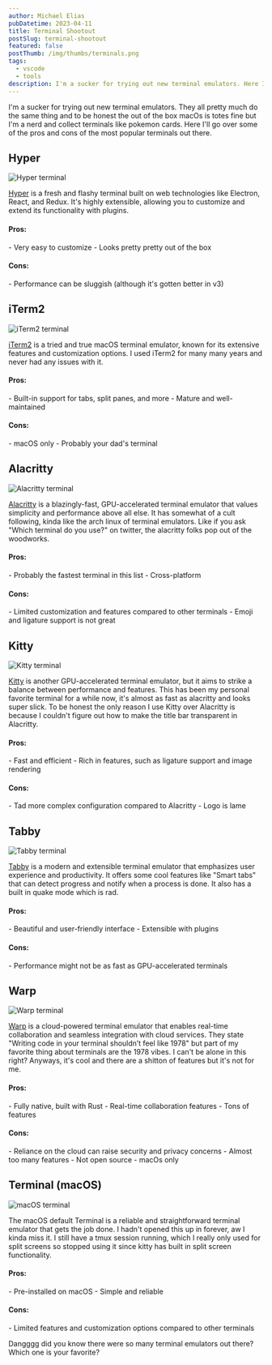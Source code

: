 ```yaml
---
author: Michael Elias
pubDatetime: 2023-04-11
title: Terminal Shootout
postSlug: terminal-shootout
featured: false
postThumb: /img/thumbs/terminals.png
tags:
  - vscode
  - tools
description: I'm a sucker for trying out new terminal emulators. Here I'll go over some of the pros and cons of the most popular terminals out there
---
```



I'm a sucker for trying out new terminal emulators. They all pretty much do the same thing and to be honest the out of the box macOs is totes fine but I'm a nerd and collect terminals like pokemon cards. Here I'll go over some of the pros and cons of the most popular terminals out there.

## Hyper

<img src="/img/hyper.png" alt="Hyper terminal" class="w-full" />

[Hyper](https://hyper.is/) is a fresh and flashy terminal built on web technologies like Electron, React, and Redux. It's highly extensible, allowing you to customize and extend its functionality with plugins.

<div class="flex gap-6">
<div class="bg-[#4ade80] bg-opacity-20 basis-1/2 rounded-md px-4 py-2">
<h4>Pros:</h4>
  - Very easy to customize
  - Looks pretty pretty out of the box
</div>
<div class="bg-[#f87171] bg-opacity-20 basis-1/2 rounded-md px-4 py-2">
<h4>Cons:</h4>
  - Performance can be sluggish (although it's gotten better in v3)
</div>
</div>

## iTerm2

<img src="/img/iterm.png" alt="iTerm2 terminal" class="w-full" />

[iTerm2](https://iterm2.com/) is a tried and true macOS terminal emulator, known for its extensive features and customization options. I used iTerm2 for many many years and never had any issues with it.

<div class="flex gap-6">
<div class="bg-[#4ade80] bg-opacity-20 basis-1/2 rounded-md px-4 py-2">
<h4>Pros:</h4>
  - Built-in support for tabs, split panes, and more
  - Mature and well-maintained
</div>
<div class="bg-[#f87171] bg-opacity-20 basis-1/2 rounded-md px-4 py-2">
<h4>Cons:</h4>
  - macOS only
  - Probably your dad's terminal
</div>
</div>

## Alacritty

<img src="/img/alacritty.png" alt="Alacritty terminal" class="w-full rounded-md max-w-[96%] mx-auto shadow-lg" />

[Alacritty](https://alacritty.org/) is a <span><Tooltip client:visible content="lol it really is tho 🚀">blazingly-fast</Tooltip></span>, GPU-accelerated terminal emulator that values simplicity and performance above all else. It has somewhat of a cult following, kinda like the arch linux of terminal emulators. Like if you ask "Which terminal do you use?" on twitter, the alacritty folks pop out of the woodworks.

<div class="flex gap-6">
<div class="bg-[#4ade80] bg-opacity-20 basis-1/2 rounded-md px-4 py-2">
<h4>Pros:</h4>
  - Probably the fastest terminal in this list
  - Cross-platform
</div>
<div class="bg-[#f87171] bg-opacity-20 basis-1/2 rounded-md px-4 py-2">
<h4>Cons:</h4>
  - Limited customization and features compared to other terminals
  - Emoji and ligature support is not great
</div>
</div>

## Kitty

<img src="/img/kitty.png" alt="Kitty terminal" class="w-full rounded-md max-w-[96%] mx-auto shadow-lg" />

[Kitty](https://sw.kovidgoyal.net/kitty/) is another GPU-accelerated terminal emulator, but it aims to strike a balance between performance and features. This has been my personal favorite terminal for a while now, it's almost as fast as alacritty and looks super slick. To be honest the only reason I use Kitty over Alacritty is because I couldn't figure out how to make the title bar transparent in Alacritty.

<div class="flex gap-6">
<div class="bg-[#4ade80] bg-opacity-20 basis-1/2 rounded-md px-4 py-2">
<h4>Pros:</h4>
  - Fast and efficient
  - Rich in features, such as ligature support and image rendering
</div>
<div class="bg-[#f87171] bg-opacity-20 basis-1/2 rounded-md px-4 py-2">
<h4>Cons:</h4>
  - Tad more complex configuration compared to Alacritty
  - Logo is lame
</div>
</div>

## Tabby

<img src="/img/tabby.png" alt="Tabby terminal" class="w-full" />

[Tabby](https://tabby.sh/) is a modern and extensible terminal emulator that emphasizes user experience and productivity. It offers some cool features like "Smart tabs" that can detect progress and notify when a process is done. It also has a built in quake mode which is rad.

<div class="flex gap-6">
<div class="bg-[#4ade80] bg-opacity-20 basis-1/2 rounded-md px-4 py-2">
<h4>Pros:</h4>
  - Beautiful and user-friendly interface
  - Extensible with plugins
</div>
<div class="bg-[#f87171] bg-opacity-20 basis-1/2 rounded-md px-4 py-2">
<h4>Cons:</h4>
  - Performance might not be as fast as GPU-accelerated terminals
</div>
</div>

## Warp

<img src="/img/warp.png" alt="Warp terminal" class="w-full" />

[Warp](https://www.warp.dev/) is a cloud-powered terminal emulator that enables real-time collaboration and seamless integration with cloud services. They state "Writing code in your terminal shouldn’t feel like 1978" but part of my favorite thing about terminals are the 1978 vibes. I can't be alone in this right? Anyways, it's cool and there are a shitton of features but it's not for me. 

<div class="flex gap-6">
<div class="bg-[#4ade80] bg-opacity-20 basis-1/2 rounded-md px-4 py-2">
<h4>Pros:</h4>
  - Fully native, built with Rust
  - Real-time collaboration features
  - Tons of features
</div>
<div class="bg-[#f87171] bg-opacity-20 basis-1/2 rounded-md px-4 py-2">
<h4>Cons:</h4>
  - Reliance on the cloud can raise security and privacy concerns
  - Almost too many features
  - Not open source
  - macOs only
</div>
</div>

## Terminal (macOS)

<img src="/img/terminal.png" alt="macOS terminal" class="w-full" />

The macOS default Terminal is a reliable and straightforward terminal emulator that gets the job done. I hadn't opened this up in forever, aw I kinda miss it. I still have a tmux session running, which I really only used for split screens so stopped using it since kitty has built in split screen functionality.

<div class="flex gap-6">
<div class="bg-[#4ade80] bg-opacity-20 basis-1/2 rounded-md px-4 py-2">
<h4>Pros:</h4>
  - Pre-installed on macOS
  - Simple and reliable
</div>
<div class="bg-[#f87171] bg-opacity-20 basis-1/2 rounded-md px-4 py-2">
<h4>Cons:</h4>
  - Limited features and customization options compared to other terminals
</div>
</div>

Dangggg did you know there were so many terminal emulators out there? Which one is your favorite?